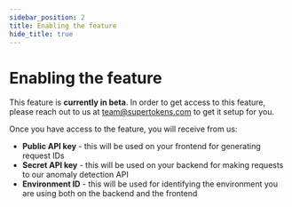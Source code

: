 ```yaml
---
sidebar_position: 2
title: Enabling the feature
hide_title: true
---
```


# Enabling the feature

This feature is **currently in beta**. In order to get access to this feature, please reach out to us at team@supertokens.com to get it setup for you. 

Once you have access to the feature, you will receive from us:
- **Public API key** - this will be used on your frontend for generating request IDs
- **Secret API key** - this will be used on your backend for making requests to our anomaly detection API
- **Environment ID** - this will be used for identifying the environment you are using both on the backend and the frontend
